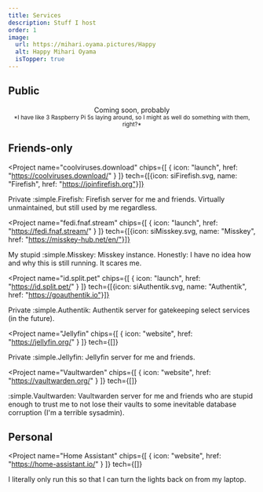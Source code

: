 ```yaml
---
title: Services
description: Stuff I host
order: 1
image:
  url: https://mihari.oyama.pictures/Happy
  alt: Happy Mihari Oyama
  isTopper: true
---
```


<h2 class="sectionDenoter">Public</h2>

<p style="text-align: center">Coming soon, probably<br/><small>*I have like 3 Raspberry Pi 5s laying around, so I might as well do something with them, right?*</small></p>

<h2 class="sectionDenoter">Friends-only</h2>

<Project name="coolviruses.download"
  chips={[
    { icon: "launch", href: "https://coolviruses.download/" }
  ]}
  tech={[{icon: siFirefish.svg, name: "Firefish", href: "https://joinfirefish.org"}]}
>
  Private :simple.Firefish: Firefish server for me and friends. Virtually unmaintained, but still used by me regardless.
</Project>

<Project name="fedi.fnaf.stream"
  chips={[
    { icon: "launch", href: "https://fedi.fnaf.stream/" }
  ]}
  tech={[{icon: siMisskey.svg, name: "Misskey", href: "https://misskey-hub.net/en/"}]}
>
  My stupid :simple.Misskey: Misskey instance. Honestly: I have no idea how and why this is still running. It scares me.
</Project>

<Project name="id.split.pet"
  chips={[
    { icon: "launch", href: "https://id.split.pet/" }
  ]}
  tech={[{icon: siAuthentik.svg, name: "Authentik", href: "https://goauthentik.io"}]}
>
  Private :simple.Authentik: Authentik server for gatekeeping select services (in the future).
</Project>

<Project name="Jellyfin"
  chips={[
    { icon: "website", href: "https://jellyfin.org/" }
  ]}
  tech={[]}
>
  Private :simple.Jellyfin: Jellyfin server for me and friends.
</Project>

<Project name="Vaultwarden"
  chips={[
    { icon: "website", href: "https://vaultwarden.org/" }
  ]}
  tech={[]}
>
  :simple.Vaultwarden: Vaultwarden server for me and friends who are stupid enough to trust me to not lose their vaults to some inevitable database corruption (I'm a terrible sysadmin).
</Project>

<h2 class="sectionDenoter">Personal</h2>

<Project name="Home Assistant"
  chips={[
    { icon: "website", href: "https://home-assistant.io/" }
  ]}
  tech={[]}
>
  I literally only run this so that I can turn the lights back on from my laptop.
</Project>